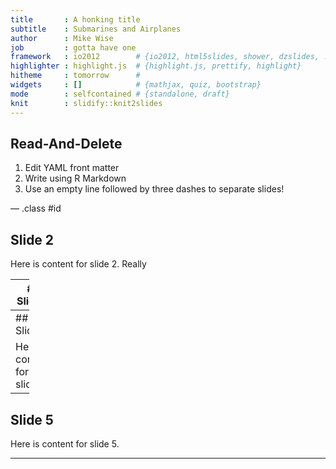 ```yaml
---
title       : A honking title
subtitle    : Submarines and Airplanes
author      : Mike Wise
job         : gotta have one
framework   : io2012        # {io2012, html5slides, shower, dzslides, ...}
highlighter : highlight.js  # {highlight.js, prettify, highlight}
hitheme     : tomorrow      # 
widgets     : []            # {mathjax, quiz, bootstrap}
mode        : selfcontained # {standalone, draft}
knit        : slidify::knit2slides
---
```


## Read-And-Delete

1. Edit YAML front matter
2. Write using R Markdown
3. Use an empty line followed by three dashes to separate slides!

--- .class #id 

## Slide 2

Here is content for slide 2. Really

---
## Slide 3

Here is content for slide 3. Really

---
## Slide 4

Here is content for slide 4.

---
## Slide 5

Here is content for slide 5.

---
